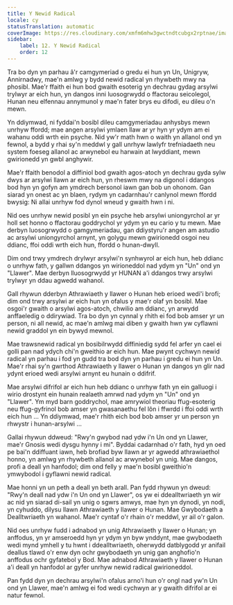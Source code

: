 ```yaml
---
title: Y Newid Radical
locale: cy
statusTranslation: automatic
coverImage: https://res.cloudinary.com/xmfm6mhw3gwctndtcubgx2rptnae/image/upload/v1740468922/small_cover_tratado_de_psicologia_revolucionaria_a4c0dca4e0.webp
sidebar:
    label: 12. Y Newid Radical
    order: 12
---
```

Tra bo dyn yn parhau â'r camgymeriad o gredu ei hun yn Un, Unigryw, Annirnadwy, mae'n amlwg y bydd newid radical yn rhywbeth mwy na phosibl. Mae'r ffaith ei hun bod gwaith esoterig yn dechrau gydag arsylwi trylwyr ar eich hun, yn dangos inni luosogrwydd o ffactorau seicolegol, Hunan neu elfennau annymunol y mae'n fater brys eu difodi, eu dileu o'n mewn.

Yn ddiymwad, ni fyddai'n bosibl dileu camgymeriadau anhysbys mewn unrhyw ffordd; mae angen arsylwi ymlaen llaw ar yr hyn yr ydym am ei wahanu oddi wrth ein psyche. Nid yw'r math hwn o waith yn allanol ond yn fewnol, a bydd y rhai sy'n meddwl y gall unrhyw lawlyfr trefniadaeth neu system foeseg allanol ac arwynebol eu harwain at lwyddiant, mewn gwirionedd yn gwbl anghywir.

Mae'r ffaith benodol a diffiniol bod gwaith agos-atoch yn dechrau gyda sylw dwys ar arsylwi llawn ar eich hun, yn rheswm mwy na digonol i ddangos bod hyn yn gofyn am ymdrech bersonol iawn gan bob un ohonom. Gan siarad yn onest ac yn blaen, rydym yn cadarnhau'r canlynol mewn ffordd bwysig: Ni allai unrhyw fod dynol wneud y gwaith hwn i ni.

Nid oes unrhyw newid posibl yn ein psyche heb arsylwi uniongyrchol ar yr holl set honno o ffactorau goddrychol yr ydym yn eu cario y tu mewn. Mae derbyn luosogrwydd o gamgymeriadau, gan ddiystyru'r angen am astudio ac arsylwi uniongyrchol arnynt, yn golygu mewn gwirionedd osgoi neu ddianc, ffoi oddi wrth eich hun, ffordd o hunan-dwyll.

Dim ond trwy ymdrech drylwyr arsylwi'n synhwyrol ar eich hun, heb ddianc o unrhyw fath, y gallwn ddangos yn wirioneddol nad ydym yn "Un" ond yn "Llawer". Mae derbyn lluosogrwydd yr HUNAN a'i ddangos trwy arsylwi trylwyr yn ddau agwedd wahanol.

Gall rhywun dderbyn Athrawiaeth y llawer o Hunan heb erioed wedi'i brofi; dim ond trwy arsylwi ar eich hun yn ofalus y mae'r olaf yn bosibl. Mae osgoi'r gwaith o arsylwi agos-atoch, chwilio am ddianc, yn arwydd anffaeledig o ddirywiad. Tra bo dyn yn cynnal y rhith ei fod bob amser yr un person, ni all newid, ac mae'n amlwg mai diben y gwaith hwn yw cyflawni newid graddol yn ein bywyd mewnol.

Mae trawsnewid radical yn bosibilrwydd diffiniedig sydd fel arfer yn cael ei golli pan nad ydych chi'n gweithio ar eich hun. Mae pwynt cychwyn newid radical yn parhau i fod yn gudd tra bod dyn yn parhau i gredu ei hun yn Un. Mae'r rhai sy'n gwrthod Athrawiaeth y llawer o Hunan yn dangos yn glir nad ydynt erioed wedi arsylwi arnynt eu hunain o ddifrif.

Mae arsylwi difrifol ar eich hun heb ddianc o unrhyw fath yn ein galluogi i wirio drostynt ein hunain realaeth amrwd nad ydym yn "Un" ond yn "Llawer". Ym myd barn goddrychol, mae amrywiol theoriau ffug-esoterig neu ffug-gyfrinol bob amser yn gwasanaethu fel lôn i ffwrdd i ffoi oddi wrth eich hun ... Yn ddiymwad, mae'r rhith eich bod bob amser yr un person yn rhwystr i hunan-arsylwi ...

Gallai rhywun ddweud: "Rwy'n gwybod nad ydw i'n Un ond yn Llawer, mae'r Gnosis wedi dysgu hynny i mi". Byddai cadarnhad o'r fath, hyd yn oed pe bai'n ddiffuant iawn, heb brofiad byw llawn ar yr agwedd athrawiaethol honno, yn amlwg yn rhywbeth allanol ac arwynebol yn unig. Mae dangos, profi a deall yn hanfodol; dim ond felly y mae'n bosibl gweithio'n ymwybodol i gyflawni newid radical.

Mae honni yn un peth a deall yn beth arall. Pan fydd rhywun yn dweud: "Rwy'n deall nad ydw i'n Un ond yn Llawer", os yw ei ddealltwriaeth yn wir ac nid yn siarad di-sail yn unig o sgwrs amwys, mae hyn yn dynodi, yn nodi, yn cyhuddo, dilysu llawn Athrawiaeth y llawer o Hunan. Mae Gwybodaeth a Dealltwriaeth yn wahanol. Mae'r cyntaf o'r rhain o'r meddwl, yr ail o'r galon.

Nid oes unrhyw fudd i adnabod yn unig Athrawiaeth y llawer o Hunan; yn anffodus, yn yr amseroedd hyn yr ydym yn byw ynddynt, mae gwybodaeth wedi mynd ymhell y tu hwnt i ddealltwriaeth, oherwydd datblygodd yr anifail deallus tlawd o'r enw dyn ochr gwybodaeth yn unig gan anghofio'n anffodus ochr gyfatebol y Bod. Mae adnabod Athrawiaeth y llawer o Hunan a'i deall yn hanfodol ar gyfer unrhyw newid radical gwirioneddol.

Pan fydd dyn yn dechrau arsylwi'n ofalus arno'i hun o'r ongl nad yw'n Un ond yn Llawer, mae'n amlwg ei fod wedi cychwyn ar y gwaith difrifol ar ei natur fewnol.

